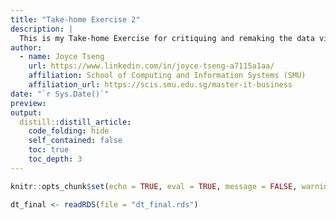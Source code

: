 ```yaml
---
title: "Take-home Exercise 2"
description: |
  This is my Take-home Exercise for critiquing and remaking the data visualization in terms of clarity and aesthetics on graphs.
author:
  - name: Joyce Tseng
    url: https://www.linkedin.com/in/joyce-tseng-a7115a1aa/
    affiliation: School of Computing and Information Systems (SMU)
    affiliation_url: https://scis.smu.edu.sg/master-it-business
date: "`r Sys.Date()`"
preview:
output:
  distill::distill_article:
    code_folding: hide
    self_contained: false
    toc: true
    toc_depth: 3
---
```



```r
knitr::opts_chunk$set(echo = TRUE, eval = TRUE, message = FALSE, warning = FALSE, fig.retina = 3)
```

```r
dt_final <- readRDS(file = "dt_final.rds")
```